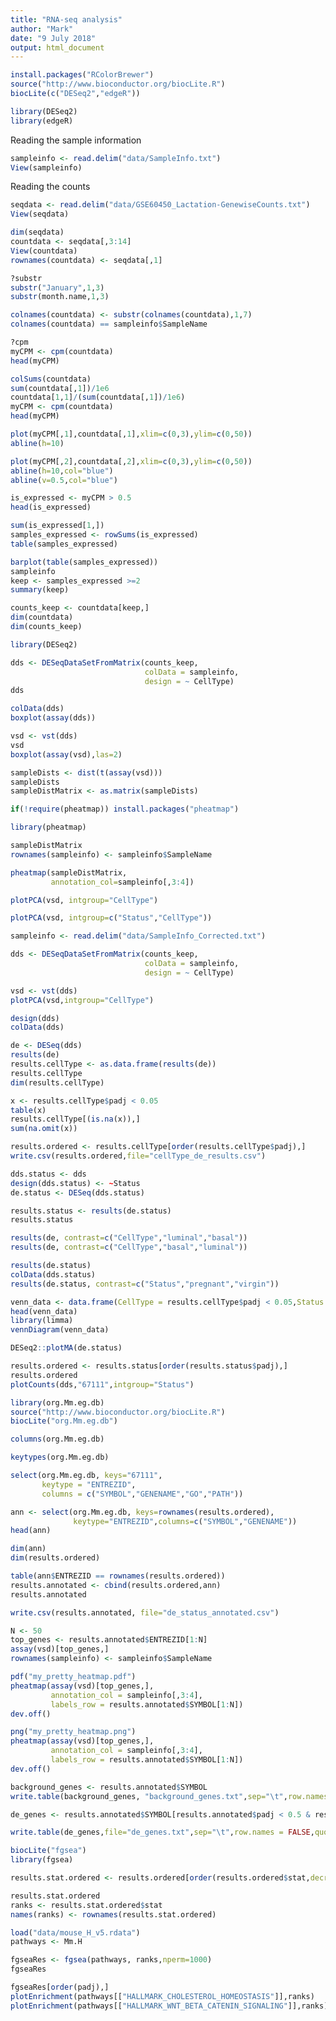 ```yaml
---
title: "RNA-seq analysis"
author: "Mark"
date: "9 July 2018"
output: html_document
---
```



```r
install.packages("RColorBrewer")
source("http://www.bioconductor.org/biocLite.R")
biocLite(c("DESeq2","edgeR"))
```

```r
library(DESeq2)
library(edgeR)
```

Reading the sample information

```r
sampleinfo <- read.delim("data/SampleInfo.txt")
View(sampleinfo)
```

Reading the counts

```r
seqdata <- read.delim("data/GSE60450_Lactation-GenewiseCounts.txt")
View(seqdata)
```

```r
dim(seqdata)
countdata <- seqdata[,3:14]
View(countdata)
rownames(countdata) <- seqdata[,1]
```

```r
?substr
substr("January",1,3)
substr(month.name,1,3)
```

```r
colnames(countdata) <- substr(colnames(countdata),1,7)
colnames(countdata) == sampleinfo$SampleName
```

```r
?cpm
myCPM <- cpm(countdata)
head(myCPM)
```


```r
colSums(countdata)
sum(countdata[,1])/1e6
countdata[1,1]/(sum(countdata[,1])/1e6)
myCPM <- cpm(countdata)
head(myCPM)
```

```r
plot(myCPM[,1],countdata[,1],xlim=c(0,3),ylim=c(0,50))
abline(h=10)
```

```r
plot(myCPM[,2],countdata[,2],xlim=c(0,3),ylim=c(0,50))
abline(h=10,col="blue")
abline(v=0.5,col="blue")
```

```r
is_expressed <- myCPM > 0.5
head(is_expressed)

sum(is_expressed[1,])
samples_expressed <- rowSums(is_expressed)
table(samples_expressed)
```
```r
barplot(table(samples_expressed))
sampleinfo
keep <- samples_expressed >=2
summary(keep)

counts_keep <- countdata[keep,]
dim(countdata)
dim(counts_keep)
```

```r
library(DESeq2)

dds <- DESeqDataSetFromMatrix(counts_keep,
                              colData = sampleinfo,
                              design = ~ CellType)
dds
```


```r
colData(dds)
boxplot(assay(dds))
```

```r
vsd <- vst(dds)
vsd
boxplot(assay(vsd),las=2)

```

```r
sampleDists <- dist(t(assay(vsd)))
sampleDists
sampleDistMatrix <- as.matrix(sampleDists)

if(!require(pheatmap)) install.packages("pheatmap")

library(pheatmap)

sampleDistMatrix
rownames(sampleinfo) <- sampleinfo$SampleName

pheatmap(sampleDistMatrix,
         annotation_col=sampleinfo[,3:4])

```

```r
plotPCA(vsd, intgroup="CellType")
```
```r
plotPCA(vsd, intgroup=c("Status","CellType"))
```

```r
sampleinfo <- read.delim("data/SampleInfo_Corrected.txt")

dds <- DESeqDataSetFromMatrix(counts_keep,
                              colData = sampleinfo,
                              design = ~ CellType)

vsd <- vst(dds)
plotPCA(vsd,intgroup="CellType")
```


```r
design(dds)
colData(dds)
```

```r
de <- DESeq(dds)
results(de)
results.cellType <- as.data.frame(results(de))
results.cellType
dim(results.cellType)
```


```r

x <- results.cellType$padj < 0.05
table(x)
results.cellType[(is.na(x)),]
sum(na.omit(x))

results.ordered <- results.cellType[order(results.cellType$padj),]
write.csv(results.ordered,file="cellType_de_results.csv")


```

```r
dds.status <- dds
design(dds.status) <- ~Status
de.status <- DESeq(dds.status)

results.status <- results(de.status)
results.status
```

```r
results(de, contrast=c("CellType","luminal","basal"))
results(de, contrast=c("CellType","basal","luminal"))
```

```r
results(de.status)
colData(dds.status)
results(de.status, contrast=c("Status","pregnant","virgin"))

```

```r
venn_data <- data.frame(CellType = results.cellType$padj < 0.05,Status = results.status$padj < 0.05)
head(venn_data)
library(limma)
vennDiagram(venn_data)
```

```r
DESeq2::plotMA(de.status)
```

```r
results.ordered <- results.status[order(results.status$padj),]
results.ordered
plotCounts(dds,"67111",intgroup="Status")
```

```r
library(org.Mm.eg.db)
source("http://www.bioconductor.org/biocLite.R")
biocLite("org.Mm.eg.db")
```


```r
columns(org.Mm.eg.db)
```

```r
keytypes(org.Mm.eg.db)
```

```r
select(org.Mm.eg.db, keys="67111",
       keytype = "ENTREZID",
       columns = c("SYMBOL","GENENAME","GO","PATH"))
```

```r
ann <- select(org.Mm.eg.db, keys=rownames(results.ordered),
              keytype="ENTREZID",columns=c("SYMBOL","GENENAME"))
head(ann)
```
```r
dim(ann)
dim(results.ordered)
```

```r
table(ann$ENTREZID == rownames(results.ordered))
results.annotated <- cbind(results.ordered,ann)
results.annotated

write.csv(results.annotated, file="de_status_annotated.csv")
```

```r
N <- 50
top_genes <- results.annotated$ENTREZID[1:N]
assay(vsd)[top_genes,]
rownames(sampleinfo) <- sampleinfo$SampleName

pdf("my_pretty_heatmap.pdf")
pheatmap(assay(vsd)[top_genes,],
         annotation_col = sampleinfo[,3:4],
         labels_row = results.annotated$SYMBOL[1:N])
dev.off()

png("my_pretty_heatmap.png")
pheatmap(assay(vsd)[top_genes,],
         annotation_col = sampleinfo[,3:4],
         labels_row = results.annotated$SYMBOL[1:N])
dev.off()
```

```r
background_genes <- results.annotated$SYMBOL
write.table(background_genes, "background_genes.txt",sep="\t",row.names = FALSE,quote=FALSE)

de_genes <- results.annotated$SYMBOL[results.annotated$padj < 0.5 & results.annotated$log2FoldChange > 1,]

write.table(de_genes,file="de_genes.txt",sep="\t",row.names = FALSE,quote=FALSE)
```

```r
biocLite("fgsea")
library(fgsea)
```

```r
results.stat.ordered <- results.ordered[order(results.ordered$stat,decreasing = TRUE),]

results.stat.ordered
ranks <- results.stat.ordered$stat
names(ranks) <- rownames(results.stat.ordered)

load("data/mouse_H_v5.rdata")
pathways <- Mm.H

fgseaRes <- fgsea(pathways, ranks,nperm=1000)
fgseaRes

fgseaRes[order(padj),]
plotEnrichment(pathways[["HALLMARK_CHOLESTEROL_HOMEOSTASIS"]],ranks)
plotEnrichment(pathways[["HALLMARK_WNT_BETA_CATENIN_SIGNALING"]],ranks)

```

